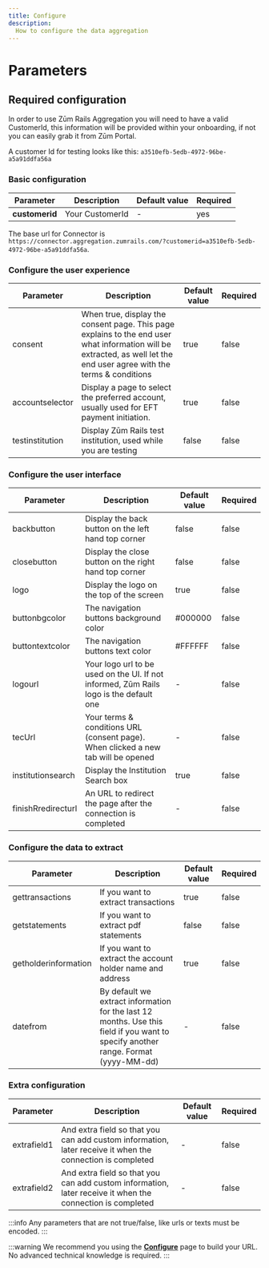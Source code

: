 ```yaml
---
title: Configure
description:
  How to configure the data aggregation
---
```


# Parameters

## Required configuration

In order to use Zūm Rails Aggregation you will need to have a valid CustomerId, this information will be provided within your onboarding, if not you can easily grab it from Zūm Portal.

A customer Id for testing looks like this: `a3510efb-5edb-4972-96be-a5a91ddfa56a`

### Basic configuration

Parameter | Description | Default value | Required
-------------- | -------------- | ----- | ----
**customerid** | Your CustomerId | - | yes

The base url for Connector is `https://connector.aggregation.zumrails.com/?customerid=a3510efb-5edb-4972-96be-a5a91ddfa56a`.

### Configure the user experience

Parameter | Description | Default value | Required
-------------- | -------------- | ----- | ----
consent | When true, display the consent page. This page explains to the end user what information will be extracted, as well let the end user agree with the terms & conditions | true | false
accountselector | Display a page to select the preferred account, usually used for EFT payment initiation.  | true | false
testinstitution | Display Zūm Rails test institution, used while you are testing | false | false

### Configure the user interface

Parameter | Description | Default value | Required
-------------- | -------------- | ----- | ----
backbutton | Display the back button on the left hand top corner | false | false
closebutton | Display the close button on the right hand top corner | false | false
logo | Display the logo on the top of the screen | true | false
buttonbgcolor | The navigation buttons background color | #000000 | false
buttontextcolor | The navigation buttons text color | #FFFFFF | false
logourl | Your logo url to be used on the UI. If not informed, Zūm Rails logo is the default one | - | false
tecUrl | Your terms & conditions URL (consent page). When clicked a new tab will be opened | - | false
institutionsearch | Display the Institution Search box | true | false
finishRredirecturl | An URL to redirect the page after the connection is completed | - | false

### Configure the data to extract

Parameter | Description | Default value | Required
-------------- | -------------- | ----- | ----
gettransactions | If you want to extract transactions | true | false
getstatements | If you want to extract pdf statements | false | false
getholderinformation | If you want to extract the account holder name and address | true | false
datefrom | By default we extract information for the last 12 months. Use this field if you want to specify another range. Format (yyyy-MM-dd) | - | false

### Extra configuration

Parameter | Description | Default value | Required
-------------- | -------------- | ----- | ----
extrafield1 | And extra field so that you can add custom information, later receive it when the connection is completed | - | false
extrafield2 | And extra field so that you can add custom information, later receive it when the connection is completed | - | false

:::info
Any parameters that are not true/false, like urls or texts must be encoded.
:::

:::warning
We recommend you using the **[Configure](./configure)** page to build your URL. No advanced technical knowledge is required.
:::